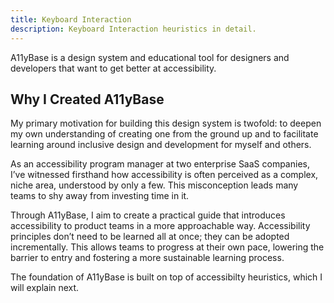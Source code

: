 ```yaml
---
title: Keyboard Interaction
description: Keyboard Interaction heuristics in detail.
---
```


A11yBase is a design system and educational tool for designers and developers that want to get better at accessibility.


## Why I Created A11yBase

My primary motivation for building this design system is twofold: to deepen my own understanding of creating one from the ground up and to facilitate learning around inclusive design and development for myself and others.

As an accessibility program manager at two enterprise SaaS companies, I’ve witnessed firsthand how accessibility is often perceived as a complex, niche area, understood by only a few. This misconception leads many teams to shy away from investing time in it.

Through A11yBase, I aim to create a practical guide that introduces accessibility to product teams in a more approachable way. Accessibility principles don’t need to be learned all at once; they can be adopted incrementally. This allows teams to progress at their own pace, lowering the barrier to entry and fostering a more sustainable learning process.

The foundation of A11yBase is built on top of accessibilty heuristics, which I will explain next.

